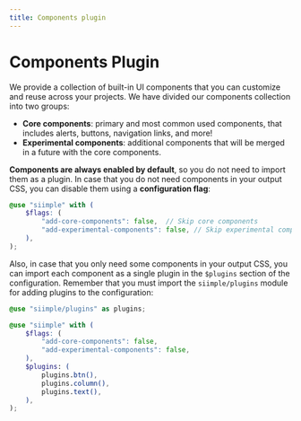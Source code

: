 ```yaml
---
title: Components plugin
---
```


# Components Plugin

We provide a collection of built-in UI components that you can customize and reuse across your projects. We have divided our components collection into two groups: 

- **Core components**: primary and most common used components, that includes alerts, buttons, navigation links, and more!
- **Experimental components**: additional components that will be merged in a future with the core components.

**Components are always enabled by default**, so you do not need to import them as a plugin. In case that you do not need components in your output CSS, you can disable them using a **configuration flag**:

```scss
@use "siimple" with (
    $flags: (
        "add-core-components": false,  // Skip core components
        "add-experimental-components": false, // Skip experimental components 
    ),
);
```

Also, in case that you only need some components in your output CSS, you can import each component as a single plugin in the `$plugins` section of the configuration. Remember that you must import the `siimple/plugins` module for adding plugins to the configuration:

```scss
@use "siimple/plugins" as plugins;

@use "siimple" with (
    $flags: (
        "add-core-components": false,
        "add-experimental-components": false,
    ),
    $plugins: (
        plugins.btn(),
        plugins.column(),
        plugins.text(),
    ),
);
```


